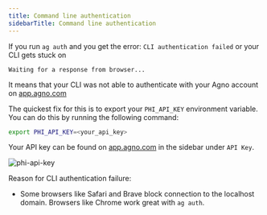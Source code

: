 ```yaml
---
title: Command line authentication
sidebarTitle: Command line authentication
---
```


If you run `ag auth` and you get the error: `CLI authentication failed` or your CLI gets stuck on

```
Waiting for a response from browser...
```

It means that your CLI was not able to authenticate with your Agno account on [app.agno.com](https://app.agno.com)

The quickest fix for this is to export your `PHI_API_KEY` environment variable. You can do this by running the following command:

```bash
export PHI_API_KEY=<your_api_key>
```

Your API key can be found on [app.agno.com](https://app.agno.com) in the sidebar under `API Key`.

![phi-api-key](/images/cli-faq.png)

Reason for CLI authentication failure:

- Some browsers like Safari and Brave block connection to the localhost domain. Browsers like Chrome work great with `ag auth`.
